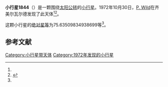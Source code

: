 {{Infobox planet
| bgcolour = #FFFFC0
| name = 1844 Susilva
| symbol = 
| image = 
| caption = 
| discovery = yes
| discovery_ref = 
| discoverer = [[P._Wild|P. Wild]]
| discovery_site = [[齐美尔瓦尔德|齐美尔瓦尔德]] 
| discovered = 1972年10月30日
| designations = yes
| mp_name = 
| named_after = 
| alt_names = 1972 UB/ 1943 EU / 1953 AA / 1959 GJ
| mp_category = [[主带小行星|主带小行星]]
| orbit_ref = <ref name="a">[http://ssd.jpl.nasa.gov/sbdb.cgi?sstr=1844 1844 Susilva] {{Wayback|url=http://ssd.jpl.nasa.gov/sbdb.cgi?sstr=1844 |date=20201121171113 }}，小行星數據庫瀏覽器（JPL Small-Body Database Browser）－[[美国国家航空航天局|美国国家航空航天局]]喷气推进实验室</ref>
| epoch = 2456400.5 (2013年4月18日更新)
| aphelion = {{convert|3.168431623925115|AU|km|3|abbr=on|lk=out}}
| perihelion = {{convert|2.862940277871632|AU|km|3|abbr=on}}
| semimajor = {{convert|3.015685950898373|AU|km|3|abbr=on}}
| eccentricity = 0.050650391
| period = 1912.83538 [[日|日]]<br />5.24[[儒略年|儒略年]]
| avg_speed = 
| inclination = 11.79042696737689
| asc_node = 99.49078982999553
| mean_anomaly = 
| arg_peri = 75.63509834938699
| satellites = 
| physical_characteristics = yes
| dimensions = 
| mass = 
| density = 
| surface_grav = 
| escape_velocity = 
| sidereal_day = 
| axial_tilt = 
| pole_ecliptic_lat = 
| pole_ecliptic_lon = 
| albedo = 
| temperatures= 
| temp_name1 = 
| mean_temp_1 = 
| max_temp_1 = 
| temp_name2 = 
| max_temp_2 = 
| spectral_type = 
| abs_magnitude = 75.63509834938699
}}

'''小行星1844'''（{{lang-en|1844 Susilva}}）是一颗围绕[[太阳|太阳]][[公转|公转]]的[[小行星|小行星]]。1972年10月30日，[[P._Wild|P. Wild]]在齐美尔瓦尔德发现了此天体<ref name="a" /><ref>{{cite news|title=小行星列表|url=http://cfa-www.harvard.edu/iau/lists/NumberedMPs.txt|accessdate=2013-07-08|newspaper=哈佛大学|archive-date=2008-05-17|archive-url=https://web.archive.org/web/20080517010638/http://cfa-www.harvard.edu/iau/lists/NumberedMPs.txt|dead-url=no}}</ref>。

这颗小行星的[[绝对星等|绝对星等]]为75.63509834938699等<ref name="a" />。

==参考文献==
{{reflist}}
{{Minor Planet Number|[[小行星1843|小行星1843]]|[[小行星1845|小行星1845]]}}

{{小天体}}

[[Category:小行星带天体|Category:小行星带天体]]
[[Category:1972年发现的小行星|Category:1972年发现的小行星]]

{{asteroid-stub}}